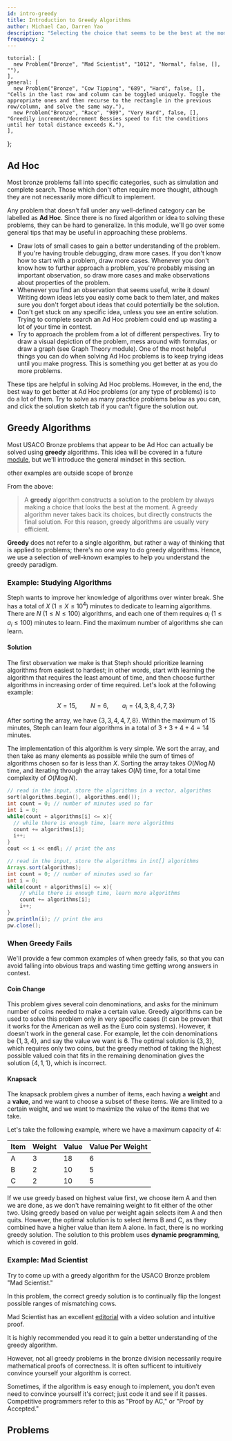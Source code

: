 ```yaml
---
id: intro-greedy
title: Introduction to Greedy Algorithms
author: Michael Cao, Darren Yao
description: "Selecting the choice that seems to be the best at the moment at every step of your algorithm."
frequency: 2
---
```



    tutorial: [
      new Problem("Bronze", "Mad Scientist", "1012", "Normal", false, [], ""),
    ],
    general: [
      new Problem("Bronze", "Cow Tipping", "689", "Hard", false, [], "Cells in the last row and column can be toggled uniquely. Toggle the appropriate ones and then recurse to the rectangle in the previous row/column, and solve the same way."),
      new Problem("Bronze", "Race", "989", "Very Hard", false, [], "Greedily increment/decrement Bessies speed to fit the conditions until her total distance exceeds K."),
    ],
};

## Ad Hoc

Most bronze problems fall into specific categories, such as simulation and complete search. Those which don't often require more thought, although they are not necessarily more difficult to implement. 

Any problem that doesn't fall under any well-defined category can be labelled as **Ad Hoc**. Since there is no fixed algorithm or idea to solving these problems, they can be hard to generalize. In this module, we'll go over some general tips that may be useful in approaching these problems.

<ul>
    <li> Draw lots of small cases to gain a better understanding of the problem. If you're having trouble debugging, draw more cases. If you don't know how to start with a problem, draw more cases. Whenever you don't know how to further approach a problem, you're probably missing an important observation, so draw more cases and make observations about properties of the problem. </li>
    <li> Whenever you find an observation that seems useful, write it down! Writing down ideas lets you easily come back to them later, and makes sure you don't forget about ideas that could potentially be the solution. </li>
    <li> Don't get stuck on any specific idea, unless you see an entire solution. Trying to complete search an Ad Hoc problem could end up wasting a lot of your time in contest. </li>
    <li> Try to approach the problem from a lot of different perspectives. Try to draw a visual depiction of the problem, mess around with formulas, or draw a graph (see Graph Theory module). One of the most helpful things you can do when solving Ad Hoc problems is to keep trying ideas until you make progress. This is something you get better at as you do more problems.</li>
</ul>

These tips are helpful in solving Ad Hoc problems. However, in the end, the best way to get better at Ad Hoc problems (or any type of problems) is to do a lot of them. Try to solve as many practice problems below as you can, and click the solution sketch tab if you can't figure the solution out.

## Greedy Algorithms

Most USACO Bronze problems that appear to be Ad Hoc can actually be solved using **greedy** algorithms. This idea will be covered in a future [module](../silver/greedy), but we'll introduce the general mindset in this section.

<Resources>
  <Resource source="CPH" title="6.1 - Coin Problem" starred>other examples are outside scope of bronze</Resource>
</Resources>

From the above:

> A **greedy** algorithm constructs a solution to the problem by always making a
choice that looks the best at the moment. A greedy algorithm never takes back
its choices, but directly constructs the final solution. For this reason, greedy
algorithms are usually very efficient.

**Greedy** does not refer to a single algorithm, but rather a way of thinking that is applied to problems; there's no one way to do greedy algorithms. Hence, we use a selection of well-known examples to help you understand the greedy paradigm. 

### Example: Studying Algorithms

Steph wants to improve her knowledge of algorithms over winter break. She has a total of $X$ ($1 \leq X \leq 10^4$) minutes to dedicate to learning algorithms. There are $N$ ($1 \leq N \leq 100$) algorithms, and each one of them requires $a_i$ ($1 \leq a_i \leq 100$) minutes to learn. Find the maximum number of algorithms she can learn.

#### Solution

<Spoiler title="Solution">

The first observation we make is that Steph should prioritize learning algorithms from easiest to hardest; in other words, start with learning the algorithm that requires the least amount of time, and then choose further algorithms in increasing order of time required. Let's look at the following example:

$$
X = 15, \qquad N = 6, \qquad a_i = \{ 4, 3, 8, 4, 7, 3 \}
$$

After sorting the array, we have $\{ 3, 3, 4, 4, 7, 8 \}$. Within the maximum of 15 minutes, Steph can learn four algorithms in a total of $3+3+4+4 = 14$ minutes.

The implementation of this algorithm is very simple. We sort the array, and then take as many elements as possible while the sum of times of algorithms chosen so far is less than $X$. Sorting the array takes $O(N \log N)$ time, and iterating through the array takes $O(N)$ time, for a total time complexity of $O(N \log N)$.

<LanguageSection>

<CPPSection>

```cpp
// read in the input, store the algorithms in a vector, algorithms
sort(algorithms.begin(), algorithms.end());
int count = 0; // number of minutes used so far
int i = 0;
while(count + algorithms[i] <= x){
  // while there is enough time, learn more algorithms
  count += algorithms[i];
  i++;
}
cout << i << endl; // print the ans
```

</CPPSection>

<JavaSection>

```java
// read in the input, store the algorithms in int[] algorithms
Arrays.sort(algorithms);
int count = 0; // number of minutes used so far
int i = 0;
while(count + algorithms[i] <= x){
    // while there is enough time, learn more algorithms
    count += algorithms[i];
    i++;
}
pw.println(i); // print the ans
pw.close();
```

</JavaSection>

</LanguageSection>

</Spoiler>

### When Greedy Fails

We'll provide a few common examples of when greedy fails, so that you can avoid falling into obvious traps and wasting time getting wrong answers in contest.

#### Coin Change

This problem gives several coin denominations, and asks for the minimum number of coins needed to make a certain value. Greedy algorithms can be used to solve this problem only in very specific cases (it can be proven that it works for the American as well as the Euro coin systems). However, it doesn't work in the general case. For example, let the coin denominations be $\{1, 3, 4\}$, and say the value we want is 6. The optimal solution is $\{3, 3\}$, which requires only two coins, but the greedy method of taking the highest possible valued coin that fits in the remaining denomination gives the solution $\{4, 1, 1\}$, which is incorrect.

#### Knapsack

The knapsack problem gives a number of items, each having a **weight** and a **value**, and we want to choose a subset of these items. We are limited to a certain weight, and we want to maximize the value of the items that we take.

Let's take the following example, where we have a maximum capacity of 4:

<center>

| Item | Weight | Value | Value Per Weight |
|------|--------|-------|------------------|
| A    | 3      | 18    | 6                |
| B    | 2      | 10    | 5                |
| C    | 2      | 10    | 5                |

</center>

If we use greedy based on highest value first, we choose item A and then we are done, as we don't have remaining weight to fit either of the other two. Using greedy based on value per weight again selects item A and then quits. However, the optimal solution is to select items B and C, as they combined have a higher value than item A alone. In fact, there is no working greedy solution. The solution to this problem uses **dynamic programming**, which is covered in gold.

### Example: Mad Scientist

Try to come up with a greedy algorithm for the USACO Bronze problem "Mad Scientist."

<Problems problems={problems.tutorial} />

<Spoiler title="Correct Greedy Algorithm">

In this problem, the correct greedy solution is to continually flip the longest possible ranges of mismatching cows. 

Mad Scientist has an excellent [editorial](http://www.usaco.org/current/data/sol_breedflip_bronze_feb20.html) with a video solution and intuitive proof. 

It is highly recommended you read it to gain a better understanding of the greedy algorithm.

</Spoiler>

However, not all greedy problems in the bronze division necessarily require mathematical proofs of correctness. It is often sufficent to intuitively convince yourself your algorithm is correct.

<Info title="Pro Tip">

Sometimes, if the algorithm is easy enough to implement, you don't even need to convince yourself it's correct; just code it and see if it passes. Competitive programmers refer to this as "Proof by AC," or "Proof by Accepted."

<!-- Don't overuse it though? -->

</Info>

## Problems

<Problems problems={problems.general} />

<IncompleteSection>

</IncompleteSection>

<!-- Anything else major that needs to be added? Bronze Ad Hoc is not very complicated. -->

